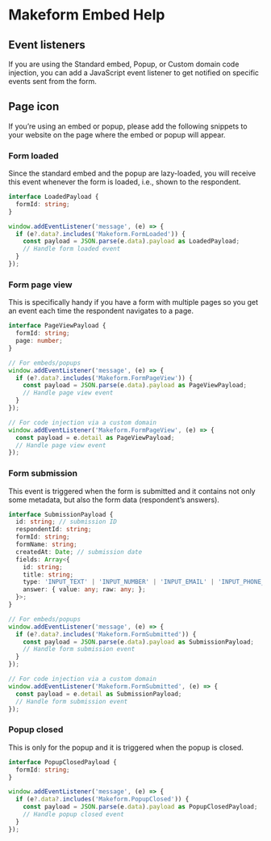 
# Makeform Embed Help

## Event listeners
If you are using the Standard embed, Popup, or Custom domain code injection, you can add a JavaScript event listener to get notified on specific events sent from the form.

## Page icon
If you’re using an embed or popup, please add the following snippets to your website on the page where the embed or popup will appear.

### Form loaded
Since the standard embed and the popup are lazy-loaded, you will receive this event whenever the form is loaded, i.e., shown to the respondent.

```typescript
interface LoadedPayload {
  formId: string;
}

window.addEventListener('message', (e) => {
  if (e?.data?.includes('Makeform.FormLoaded')) {
    const payload = JSON.parse(e.data).payload as LoadedPayload;
    // Handle form loaded event
  }
});
```

### Form page view
This is specifically handy if you have a form with multiple pages so you get an event each time the respondent navigates to a page.

```typescript
interface PageViewPayload {
  formId: string;
  page: number;
}

// For embeds/popups
window.addEventListener('message', (e) => {
  if (e?.data?.includes('Makeform.FormPageView')) {
    const payload = JSON.parse(e.data).payload as PageViewPayload;
    // Handle page view event
  }
});

// For code injection via a custom domain
window.addEventListener('Makeform.FormPageView', (e) => {
  const payload = e.detail as PageViewPayload;
  // Handle page view event
});
```

### Form submission
This event is triggered when the form is submitted and it contains not only some metadata, but also the form data (respondent’s answers).

```typescript
interface SubmissionPayload {
  id: string; // submission ID
  respondentId: string;
  formId: string;
  formName: string;
  createdAt: Date; // submission date
  fields: Array<{
    id: string;
    title: string;
    type: 'INPUT_TEXT' | 'INPUT_NUMBER' | 'INPUT_EMAIL' | 'INPUT_PHONE_NUMBER' | 'INPUT_LINK' | 'INPUT_DATE' | 'INPUT_TIME' | 'TEXTAREA' | 'MULTIPLE_CHOICE' | 'DROPDOWN' | 'CHECKBOXES' | 'LINEAR_SCALE' | 'FILE_UPLOAD' | 'HIDDEN_FIELDS' | 'CALCULATED_FIELDS' | 'RATING' | 'MULTI_SELECT' | 'MATRIX' | 'RANKING' | 'SIGNATURE' | 'PAYMENT';
    answer: { value: any; raw: any; };
  }>;
}

// For embeds/popups
window.addEventListener('message', (e) => {
  if (e?.data?.includes('Makeform.FormSubmitted')) {
    const payload = JSON.parse(e.data).payload as SubmissionPayload;
    // Handle form submission event
  }
});

// For code injection via a custom domain
window.addEventListener('Makeform.FormSubmitted', (e) => {
  const payload = e.detail as SubmissionPayload;
  // Handle form submission event
});
```

### Popup closed
This is only for the popup and it is triggered when the popup is closed.

```typescript
interface PopupClosedPayload {
  formId: string;
}

window.addEventListener('message', (e) => {
  if (e?.data?.includes('Makeform.PopupClosed')) {
    const payload = JSON.parse(e.data).payload as PopupClosedPayload;
    // Handle popup closed event
  }
});
```
